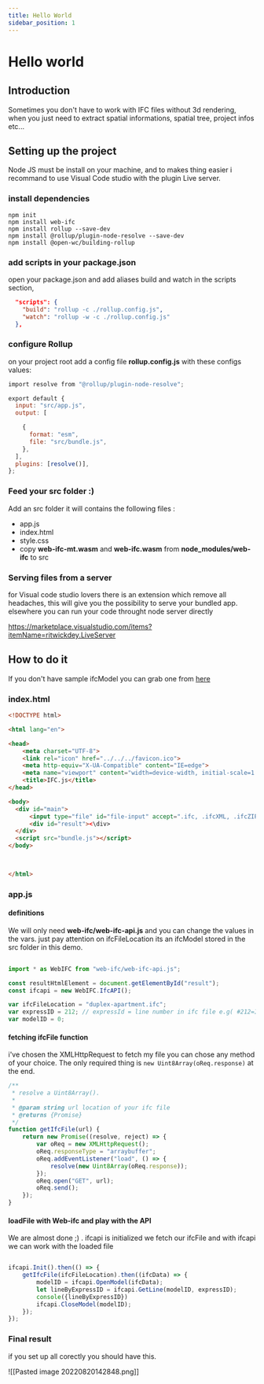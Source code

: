 ```yaml
---
title: Hello World
sidebar_position: 1
---
```



# Hello world
## Introduction
Sometimes you don't have to work with IFC files without 3d rendering, when you just need to extract spatial informations, spatial tree,  project infos etc...  

## Setting up the project
Node JS must be install on your machine, and to makes thing easier i recommand to use Visual Code studio with the plugin Live server.

### install dependencies

```shell
npm init
npm install web-ifc
npm install rollup --save-dev
npm install @rollup/plugin-node-resolve --save-dev
npm install @open-wc/building-rollup
```

### add scripts in your package.json
open your package.json  and add aliases build and watch in the scripts section,

```json
  "scripts": {
    "build": "rollup -c ./rollup.config.js",
    "watch": "rollup -w -c ./rollup.config.js"
  },
```

### configure Rollup

on your project root add a config file  **rollup.config.js**  with these configs values:

```js
import resolve from "@rollup/plugin-node-resolve";

export default {
  input: "src/app.js",
  output: [

    {
      format: "esm",
      file: "src/bundle.js",
    },
  ],
  plugins: [resolve()],
};
```

### Feed your src folder :) 

Add an src folder it will contains the following files : 
- app.js
- index.html
- style.css
- copy **web-ifc-mt.wasm** and **web-ifc.wasm**  from **node_modules/web-ifc** to src

### Serving files from a server 

for Visual code studio lovers there is an extension which remove all headaches, this will give you the possibility to serve your bundled app. elsewhere you can run your code throught node server directly

https://marketplace.visualstudio.com/items?itemName=ritwickdey.LiveServer

## How to do it 
If you don't have sample ifcModel you can grab one from  [here](https://github.com/IFCjs/test-ifc-files)

### index.html
``` html
<!DOCTYPE html>

<html lang="en">

<head>
    <meta charset="UTF-8">
    <link rel="icon" href="../../../favicon.ico">
    <meta http-equiv="X-UA-Compatible" content="IE=edge">
    <meta name="viewport" content="width=device-width, initial-scale=1.0">
    <title>IFC.js</title>
</head>

<body>
  <div id="main">
      <input type="file" id="file-input" accept=".ifc, .ifcXML, .ifcZIP">
      <div id="result"><\div>
  </div>
  <script src="bundle.js"></script>
</body>

  

</html>
```

### app.js

#### definitions
We will only need **web-ifc/web-ifc-api.js** and you can change the values in the vars. just pay attention on ifcFileLocation its an ifcModel stored in the src folder in this demo.

```js
  
import * as WebIFC from "web-ifc/web-ifc-api.js";

const resultHtmlElement = document.getElementById("result");
const ifcapi = new WebIFC.IfcAPI();

var ifcFileLocation = "duplex-apartment.ifc";
var expressID = 212; // expressId = line number in ifc file e.g( #212=IFSPACE...)
var modelID = 0;

```

#### fetching ifcFile function

i've chosen the XMLHttpRequest to fetch my file you can chose any method of your choice. The only required thing is ``new Uint8Array(oReq.response)`` at the end.

```js
/**
 * resolve a Uint8Array().
 * 
 * @param string url location of your ifc file
 * @returns {Promise}
 */
function getIfcFile(url) {
    return new Promise((resolve, reject) => {
        var oReq = new XMLHttpRequest();
        oReq.responseType = "arraybuffer";
        oReq.addEventListener("load", () => {
            resolve(new Uint8Array(oReq.response));
        });
        oReq.open("GET", url);
        oReq.send();
    });
}
```

#### loadFile with Web-ifc and play with the API
We are almost done ;) . ifcapi is initialized we fetch our ifcFile and with ifcapi we can work with the loaded file
``` js

ifcapi.Init().then(() => {
    getIfcFile(ifcFileLocation).then((ifcData) => {
        modelID = ifcapi.OpenModel(ifcData);
        let lineByExpressID = ifcapi.GetLine(modelID, expressID);
        console({lineByExpressID})
        ifcapi.CloseModel(modelID);
    });
});
```


### Final result
if you set up all corectly you should have this.

![[Pasted image 20220820142848.png]]
